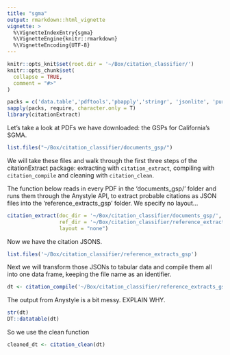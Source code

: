 ```yaml
---
title: "sgma"
output: rmarkdown::html_vignette
vignette: >
  %\VignetteIndexEntry{sgma}
  %\VignetteEngine{knitr::rmarkdown}
  %\VignetteEncoding{UTF-8}
---
```


```r
knitr::opts_knit$set(root.dir = '~/Box/citation_classifier/')
knitr::opts_chunk$set(
  collapse = TRUE,
  comment = "#>"
)
```

```r
packs = c('data.table','pdftools','pbapply','stringr', 'jsonlite', 'purrr', 'magrittr')
sapply(packs, require, character.only = T)
library(citationExtract)
```

Let's take a look at PDFs we have downloaded: the GSPs for California's SGMA.

```r
list.files("~/Box/citation_classifier/documents_gsp/")
```

We will take these files and walk through the first three steps of the citationExtract package: extracting with `citation_extract`, compiling with `citation_compile` and cleaning with `citation_clean`.

The function below reads in every PDF in the 'documents_gsp/' folder and runs them through the Anystyle API, to extract probable citations as JSON files into the 'reference_extracts_gsp' folder. We specify no layout...

```r
citation_extract(doc_dir = '~/Box/citation_classifier/documents_gsp/', 
                 ref_dir = '~/Box/citation_classifier/reference_extracts_gsp', 
                 layout = "none")
```

Now we have the citation JSONS.
```r
list.files('~/Box/citation_classifier/reference_extracts_gsp')
```

Next we will transform those JSONs to tabular data and compile them all into one data frame, keeping the file name as an identifier.

```r
dt <- citation_compile('~/Box/citation_classifier/reference_extracts_gsp')
```

The output from Anystyle is a bit messy. EXPLAIN WHY.

```r
str(dt)
DT::datatable(dt)
```

So we use the clean function

```r
cleaned_dt <- citation_clean(dt)
```


